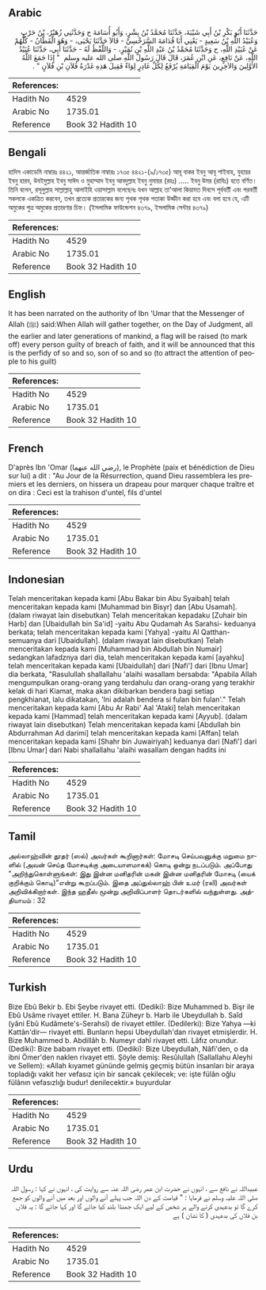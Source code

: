 ## Arabic


<div dir="rtl" lang="ar" style={{fontSize:'larger',backgroundColor:'#f8f9fa',padding:20}}>
حَدَّثَنَا أَبُو بَكْرِ بْنُ أَبِي شَيْبَةَ، حَدَّثَنَا مُحَمَّدُ بْنُ بِشْرٍ، وَأَبُو أُسَامَةَ ح وَحَدَّثَنِي زُهَيْرُ، بْنُ حَرْبٍ وَعُبَيْدُ اللَّهِ بْنُ سَعِيدٍ - يَعْنِي أَبَا قُدَامَةَ السَّرَخْسِيَّ - قَالاَ حَدَّثَنَا يَحْيَى، - وَهُوَ الْقَطَّانُ - كُلُّهُمْ عَنْ عُبَيْدِ اللَّهِ، ح وَحَدَّثَنَا مُحَمَّدُ بْنُ عَبْدِ اللَّهِ بْنِ نُمَيْرٍ، - وَاللَّفْظُ لَهُ - حَدَّثَنَا أَبِي، حَدَّثَنَا عُبَيْدُ اللَّهِ، عَنْ نَافِعٍ، عَنِ ابْنِ عُمَرَ، قَالَ قَالَ رَسُولُ اللَّهِ صلى الله عليه وسلم ‏ "‏ إِذَا جَمَعَ اللَّهُ الأَوَّلِينَ وَالآخِرِينَ يَوْمَ الْقِيَامَةِ يُرْفَعُ لِكُلِّ غَادِرٍ لِوَاءٌ فَقِيلَ هَذِهِ غَدْرَةُ فُلاَنِ بْنِ فُلاَنٍ ‏"‏ ‏.‏
</div>
<div style={{backgroundColor:'#f8f9fa',padding:20, marginBottom: 10}}><table> <thead> <tr> <th>References:</th> <th></th> </tr> </thead> <tbody><tr><td>Hadith No</td><td>4529</td></tr><tr><td>Arabic No</td><td>1735.01</td></tr><tr><td>Reference</td><td>Book 32 Hadith 10</td></tr></tbody></table></div>

## Bengali


<div dir="ltr" lang="bn" style={{fontSize:'larger',backgroundColor:'#f8f9fa',padding:20}}>
হাদিস একাডেমি নাম্বারঃ ৪৪২১, আন্তর্জাতিক নাম্বারঃ ১৭৩৫ ৪৪২১-(৯/১৭৩৫) আবূ বাকর ইবনু আবূ শাইবাহ, যুহায়র ইবনু হারব, উবইদুল্লাহ ইবনু সাঈদ ও মুহাম্মাদ ইবনু আবদুল্লাহ ইবনু নুমায়র (রহঃ) ..... ইবনু উমর (রাযিঃ) হতে বর্ণিত। তিনি বলেন, রসূলুল্লাহ সাল্লাল্লাহু আলাইহি ওয়াসাল্লাম বলেছেনঃ যখন আল্লাহ তা'আলা কিয়ামত দিবসে পূর্ববর্তী এবং পরবর্তী সকলকে একত্রিত করবেন, তখন প্রত্যেক প্রতারকের জন্য পৃথক পৃথক পতাকা উড্ডীন করা হবে এবং বলা হবে যে, এটি অমুকের পুত্র অমুকের প্রতারণার চিহ্ন। (ইসলামিক ফাউন্ডেশন ৪৩৭৯, ইসলামিক সেন্টার ৪৩৭৯)
</div>
<div style={{backgroundColor:'#f8f9fa',padding:20, marginBottom: 10}}><table> <thead> <tr> <th>References:</th> <th></th> </tr> </thead> <tbody><tr><td>Hadith No</td><td>4529</td></tr><tr><td>Arabic No</td><td>1735.01</td></tr><tr><td>Reference</td><td>Book 32 Hadith 10</td></tr></tbody></table></div>

## English


<div dir="ltr" lang="en" style={{fontSize:'larger',backgroundColor:'#f8f9fa',padding:20}}>
It has been narrated on the authority of Ibn 'Umar that the Messenger of Allah (ﷺ) said:When Allah will gather together, on the Day of Judgment, all the earlier and later generations of mankind, a flag will be raised (to mark off) every person guilty of breach of faith, and it will be announced that this is the perfidy of so and so, son of so and so (to attract the attention of people to his guilt)
</div>
<div style={{backgroundColor:'#f8f9fa',padding:20, marginBottom: 10}}><table> <thead> <tr> <th>References:</th> <th></th> </tr> </thead> <tbody><tr><td>Hadith No</td><td>4529</td></tr><tr><td>Arabic No</td><td>1735.01</td></tr><tr><td>Reference</td><td>Book 32 Hadith 10</td></tr></tbody></table></div>

## French


<div dir="ltr" lang="fr" style={{fontSize:'larger',backgroundColor:'#f8f9fa',padding:20}}>
D'après Ibn 'Omar (رضي الله عنهما), le Prophète (paix et bénédiction de Dieu sur lui) a dit : "Au Jour de la Résurrection, quand Dieu rassemblera les premiers et les derniers, on hissera un drapeau pour marquer chaque traître et on dira : Ceci est la trahison d'untel, fils d'untel
</div>
<div style={{backgroundColor:'#f8f9fa',padding:20, marginBottom: 10}}><table> <thead> <tr> <th>References:</th> <th></th> </tr> </thead> <tbody><tr><td>Hadith No</td><td>4529</td></tr><tr><td>Arabic No</td><td>1735.01</td></tr><tr><td>Reference</td><td>Book 32 Hadith 10</td></tr></tbody></table></div>

## Indonesian


<div dir="ltr" lang="id" style={{fontSize:'larger',backgroundColor:'#f8f9fa',padding:20}}>
Telah menceritakan kepada kami [Abu Bakar bin Abu Syaibah] telah menceritakan kepada kami [Muhammad bin Bisyr] dan [Abu Usamah]. (dalam riwayat lain disebutkan) Telah menceritakan kepadaku [Zuhair bin Harb] dan [Ubaidullah bin Sa'id] -yaitu Abu Qudamah As Sarahsi- keduanya berkata; telah menceritakan kepada kami [Yahya] -yaitu Al Qatthan- semuanya dari [Ubaidullah]. (dalam riwayat lain disebutkan) Telah menceritakan kepada kami [Muhammad bin Abdullah bin Numair] sedangkan lafadznya dari dia, telah menceritakan kepada kami [ayahku] telah menceritakan kepada kami [Ubaidullah] dari [Nafi'] dari [Ibnu Umar] dia berkata, "Rasulullah shallallahu 'alaihi wasallam bersabda: "Apabila Allah mengumpulkan orang-orang yang terdahulu dan orang-orang yang terakhir kelak di hari Kiamat, maka akan dikibarkan bendera bagi setiap pengkhianat, lalu dikatakan, 'Ini adalah bendera si fulan bin fulan'." Telah menceritakan kepada kami [Abu Ar Rabi' Aal 'Ataki] telah menceritakan kepada kami [Hammad] telah menceritakan kepada kami [Ayyub]. (dalam riwayat lain disebutkan) Telah menceritakan kepada kami [Abdullah bin Abdurrahman Ad darimi] telah menceritakan kepada kami [Affan] telah menceritakan kepada kami [Shahr bin Juwairiyah] keduanya dari [Nafi'] dari [Ibnu Umar] dari Nabi shallallahu 'alaihi wasallam dengan hadits ini
</div>
<div style={{backgroundColor:'#f8f9fa',padding:20, marginBottom: 10}}><table> <thead> <tr> <th>References:</th> <th></th> </tr> </thead> <tbody><tr><td>Hadith No</td><td>4529</td></tr><tr><td>Arabic No</td><td>1735.01</td></tr><tr><td>Reference</td><td>Book 32 Hadith 10</td></tr></tbody></table></div>

## Tamil


<div dir="ltr" lang="ta" style={{fontSize:'larger',backgroundColor:'#f8f9fa',padding:20}}>
அல்லாஹ்வின் தூதர் (ஸல்) அவர்கள் கூறினார்கள்: மோசடி செய்பவனுக்கு மறுமை நாளில் (அவன் செய்த மோசடிக்கு அடையாளமாகக்) கொடி ஒன்று நடப்படும். அப்போது "அறிந்துகொள்ளுங்கள்: இது இன்ன மனிதரின் மகன் இன்ன மனிதரின் மோசடி (யைக் குறிக்கும் கொடி)"என்று கூறப்படும். இதை அப்துல்லாஹ் பின் உமர் (ரலி) அவர்கள் அறிவிக்கிறார்கள். இந்த ஹதீஸ் மூன்று அறிவிப்பாளர் தொடர்களில் வந்துள்ளது. அத்தியாயம் : 32
</div>
<div style={{backgroundColor:'#f8f9fa',padding:20, marginBottom: 10}}><table> <thead> <tr> <th>References:</th> <th></th> </tr> </thead> <tbody><tr><td>Hadith No</td><td>4529</td></tr><tr><td>Arabic No</td><td>1735.01</td></tr><tr><td>Reference</td><td>Book 32 Hadith 10</td></tr></tbody></table></div>

## Turkish


<div dir="ltr" lang="tr" style={{fontSize:'larger',backgroundColor:'#f8f9fa',padding:20}}>
Bize Ebû Bekir b. Ebi Şeybe rivayet etti. (Dediki): Bize Muhammed b. Bişr ile Ebû Usâme rivayet ettiler. H. Bana Züheyr b. Harb ile Ubeydullah b. Saîd (yâni Ebû Kudâmete's-Serahsî) de rivayet ettiler. (Dedilerki): Bize Yahya —ki Kattân'dir— rivayet etti. Bunların hepsi Ubeydullah'dan rivayet etmişlerdir. H. Bize Muhammed b. Abdillâh b. Numeyr dahî rivayet etti. Lâfız onundur. (Dediki): Bize babam rivayet etti. (Dediki): Bize Ubeydullah, Nâfi'den, o da ibni Ömer'den naklen rivayet etti. Şöyle demiş: Resûlullah (Sallallahu Aleyhi ve Sellem): «Allah kıyamet gününde gelmiş geçmiş bütün insanları bir araya topladığı vakit her vefasız için bir sancak çekilecek; ve: işte fülân oğlu fülânın vefasızlığı budur! denilecektir.» buyurdular
</div>
<div style={{backgroundColor:'#f8f9fa',padding:20, marginBottom: 10}}><table> <thead> <tr> <th>References:</th> <th></th> </tr> </thead> <tbody><tr><td>Hadith No</td><td>4529</td></tr><tr><td>Arabic No</td><td>1735.01</td></tr><tr><td>Reference</td><td>Book 32 Hadith 10</td></tr></tbody></table></div>

## Urdu


<div dir="rtl" lang="ur" style={{fontSize:'larger',backgroundColor:'#f8f9fa',padding:20}}>
عبیداللہ نے نافع سے ، انہوں نے حضرت ابن عمر رضی اللہ عنہ سے روایت کی ، انہوں نے کہا : رسول اللہ صلی اللہ علیہ وسلم نے فرمایا : " قیامت کے دن اللہ جب پہلے آنے والوں اور بعد میں آنے والوں کو جمع کرے گا تو بدعہدی کرنے والے ہر شخص کے لیے ایک جھنڈا بلند کیا جائے گا اور کہا جائے گا : یہ فلاں بن فلاں کی بدعہدی ( کا نشان ) ہے
</div>
<div style={{backgroundColor:'#f8f9fa',padding:20, marginBottom: 10}}><table> <thead> <tr> <th>References:</th> <th></th> </tr> </thead> <tbody><tr><td>Hadith No</td><td>4529</td></tr><tr><td>Arabic No</td><td>1735.01</td></tr><tr><td>Reference</td><td>Book 32 Hadith 10</td></tr></tbody></table></div>